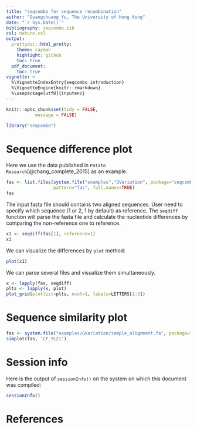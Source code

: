 ```yaml
---
title: "seqcombo for sequence recombination"
author: "Guangchuang Yu, The University of Hong Kong"
date: "`r Sys.Date()`"
bibliography: seqcombo.bib
csl: nature.csl
output:
  prettydoc::html_pretty:
    theme: cayman
    highlight: github
    toc: true
  pdf_document:
    toc: true
vignette: >
  %\VignetteIndexEntry{seqcombo introduction}
  %\VignetteEngine{knitr::rmarkdown}
  %\usepackage[utf8]{inputenc}
---
```


```r
knitr::opts_chunk$set(tidy = FALSE,
		   message = FALSE)
```


```r
library("seqcombo")
```

# Sequence difference plot

Here we use the data published in `Potato
Research`[@chang_complete_2015] as an example.

```r
fas <- list.files(system.file("examples","GVariation", package="seqcombo"),
                  pattern="fas", full.names=TRUE)
fas
```

The input fasta file should contains two aligned sequences. User need
to specify which sequence (1 or 2, 1 by default) as reference. The
`seqdiff` function will parse the fasta file and calculate the
nucleotide differences by comparing the non-reference one to reference.

```r
x1 <- seqdiff(fas[1], reference=1)
x1
```

We can visualize the differences by `plot` method:

```r
plot(x1)
```

We can parse several files and visualize them simultaneously.

```r
x <- lapply(fas, seqdiff)
plts <- lapply(x, plot)
plot_grid(plotlist=plts, ncol=1, labels=LETTERS[1:3])
```

# Sequence similarity plot

```r
fas <- system.file("examples/GVariation/sample_alignment.fa", package="seqcombo")
simplot(fas, 'CF_YL21')
```

# Session info

Here is the output of `sessionInfo()` on the system on which this document was compiled:
```r
sessionInfo()
```


# References

